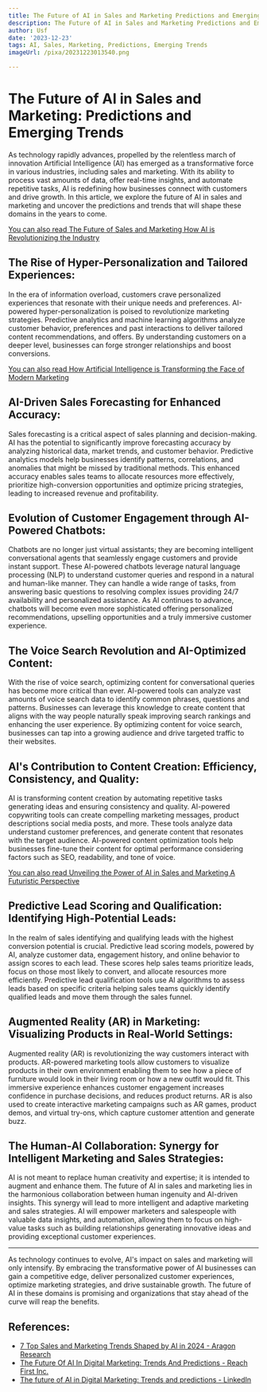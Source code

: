```yaml
---
title: The Future of AI in Sales and Marketing Predictions and Emerging Trends
description: The Future of AI in Sales and Marketing Predictions and Emerging Trends
author: Usf
date: '2023-12-23'
tags: AI, Sales, Marketing, Predictions, Emerging Trends
imageUrl: /pixa/20231223013540.png

---
```

# The  Future of AI in Sales  and Marketing: Predictions and Emerging Trends

As technology rapidly advances, propelled by the relentless march of innovation Artificial Intelligence (AI) has emerged as a  transformative force in various industries, including sales and marketing. With its ability  to process vast  amounts of data, offer real-time insights,  and automate repetitive tasks, AI is redefining how  businesses connect with customers and drive growth. In this article, we explore the future of AI in sales and marketing and uncover the predictions  and  trends that will shape these domains in the years to  come.

[You can also read The Future of Sales and Marketing How AI is  Revolutionizing the Industry](The%20Future%20of%20Sales%20and%20Marketing%20How%20AI%20is%20Revolutionizing%20the%20Industry)


## The Rise of Hyper-Personalization and Tailored Experiences:

In the era of information overload, customers crave personalized experiences that resonate with their unique needs and preferences. AI-powered hyper-personalization is poised to revolutionize marketing  strategies. Predictive  analytics and machine learning algorithms analyze customer  behavior,  preferences and past interactions to deliver tailored  content recommendations, and offers. By understanding customers on a deeper level, businesses can forge stronger relationships and boost conversions.

[You can also read How Artificial Intelligence is Transforming the Face of Modern Marketing](How%20Artificial%20Intelligence%20is%20Transforming%20the%20Face%20of%20Modern%20Marketing)


## AI-Driven  Sales  Forecasting  for Enhanced Accuracy:

Sales forecasting is a critical aspect of sales planning and decision-making. AI has  the potential  to significantly improve forecasting accuracy by analyzing historical  data,  market trends, and customer behavior. Predictive analytics models help businesses identify patterns, correlations, and anomalies that might be missed by traditional methods. This enhanced accuracy enables sales teams to allocate resources more effectively, prioritize high-conversion opportunities and optimize pricing strategies, leading to increased revenue and profitability.

## Evolution of Customer Engagement through AI-Powered Chatbots:

Chatbots are  no longer just  virtual assistants; they are becoming intelligent conversational agents that seamlessly engage customers and provide instant support. These AI-powered  chatbots leverage natural language processing  (NLP) to understand customer queries  and  respond in a natural and  human-like manner. They can handle  a wide range of tasks, from answering  basic questions to resolving complex issues providing 24/7 availability and personalized assistance.  As AI continues to advance, chatbots will become even more sophisticated offering personalized recommendations, upselling opportunities and a truly immersive customer experience.

## The Voice Search Revolution and AI-Optimized Content:

With the rise of voice search, optimizing content for  conversational queries has become  more critical than ever. AI-powered tools can analyze vast amounts of voice search data to identify common  phrases,  questions and patterns. Businesses can  leverage  this knowledge to create content that aligns with the way people naturally speak improving search rankings  and enhancing  the user experience.  By optimizing content for voice search, businesses can tap  into a growing audience and  drive  targeted traffic to their websites.

## AI's Contribution to Content Creation: Efficiency, Consistency, and Quality:

AI is transforming content creation  by automating repetitive tasks generating ideas and ensuring consistency  and quality. AI-powered copywriting tools can create compelling marketing messages, product descriptions social  media posts, and more. These  tools analyze data understand customer preferences, and generate content that resonates with the target audience. AI-powered content optimization tools help businesses fine-tune their content for optimal performance considering factors such as SEO, readability, and tone of voice.

[You can also  read Unveiling the Power of  AI in Sales  and Marketing A Futuristic Perspective](Unveiling%20the%20Power%20of%20AI%20in%20Sales%20and%20Marketing%20A%20Futuristic%20Perspective)


## Predictive Lead Scoring and Qualification: Identifying High-Potential Leads:

In  the realm of sales identifying and qualifying leads with the highest conversion potential is crucial.  Predictive lead  scoring models, powered by AI, analyze customer data, engagement history, and online behavior  to assign scores  to each lead. These scores help  sales teams prioritize leads, focus on those most  likely to convert, and allocate resources more efficiently.  Predictive lead qualification tools use AI algorithms to assess leads based on specific criteria helping sales teams quickly identify qualified leads and move  them through the sales funnel.

## Augmented Reality  (AR) in Marketing: Visualizing Products in Real-World Settings:

Augmented reality (AR) is revolutionizing the  way customers interact with products. AR-powered  marketing tools allow customers to visualize products in their own environment  enabling them  to see how a  piece of furniture would look  in  their living room or how a  new outfit would fit. This immersive experience enhances customer engagement increases confidence in purchase decisions, and reduces product returns. AR is also used to create interactive marketing campaigns such as  AR games, product demos, and virtual try-ons, which capture customer attention and generate buzz.

## The Human-AI Collaboration:  Synergy for Intelligent Marketing and Sales Strategies:

AI is not meant to replace human creativity and  expertise; it is intended to augment and enhance them. The future of AI in sales and marketing lies in the harmonious collaboration between human ingenuity and AI-driven insights. This synergy  will lead to  more intelligent and adaptive marketing and sales  strategies. AI  will empower marketers and salespeople  with valuable data insights, and automation,  allowing them to focus on high-value tasks such as  building relationships generating  innovative ideas and providing  exceptional customer experiences.

---
As technology continues  to evolve,  AI's impact on sales and marketing will only intensify. By embracing the transformative power of AI businesses can gain a competitive edge, deliver personalized  customer experiences, optimize marketing strategies, and drive sustainable growth. The future  of AI in these domains is promising and organizations that stay ahead of the curve will reap the benefits.

## References:
- [7 Top Sales and Marketing Trends Shaped by AI in 2024 - Aragon Research](https://aragonresearch.com/2024-sales-and-marketing-trends-shaped-by-ai/)
- [The Future Of AI In Digital Marketing: Trends And Predictions - Reach First Inc.](https://www.reachfirst.com/future-ai-digital-marketing-agencies/)
- [The future of AI in Digital Marketing: Trends and predictions - LinkedIn](https://www.linkedin.com/pulse/future-ai-digital-marketing-trends-predictions)

